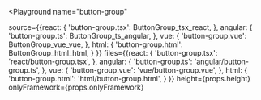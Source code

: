 

<Playground
  name="button-group"
  
  source={{react: {
             'button-group.tsx': ButtonGroup_tsx_react,
           },
           angular: {
             'button-group.ts': ButtonGroup_ts_angular,
           },
           vue: {
             'button-group.vue': ButtonGroup_vue_vue,
           },
           html: {
             'button-group.html': ButtonGroup_html_html,
           }
}}
  files={{react: {
            'button-group.tsx': 'react/button-group.tsx',
          },
          angular: {
            'button-group.ts': 'angular/button-group.ts',
          },
          vue: {
            'button-group.vue': 'vue/button-group.vue',
          },
          html: {
            'button-group.html': 'html/button-group.html',
          }
}}
  height={props.height}
  onlyFramework={props.onlyFramework}
></Playground>

